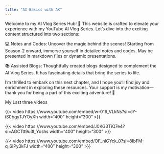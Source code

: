 ```yaml
---
title: "AI Basics with AK"
---
```


Welcome to my AI Vlog Series Hub! 🚀 This website is crafted to elevate your experience with my YouTube AI Vlog Series. Let's dive into the exciting content structured into two sections:

💻 Notes and Codes: Uncover the magic behind the scenes! Starting from Season-2 onward, immerse yourself in detailed notes and codes. May be presented in markdown files or dynamic presentations.

📚 Assisted Blogs: Thoughtfully created blogs designed to complement the AI Vlog Series. It has fascinating details that bring the series to life.

I'm thrilled to embark on this next chapter, and I hope you'll find joy and enrichment in exploring these resources. Your support is my motivation—thank you for being a part of this exciting adventure! 🌟

My Last three videos


{{< video https://www.youtube.com/embed/w-019_VLkNs?si=cY-iS0bgyTJYOyXh width="400" height="300" >}}

{{< video https://www.youtube.com/embed/J0KG3TiQ7e4?si=AGCTtt9u3l_Yoshs width="400" height="300" >}}

{{< video https://www.youtube.com/embed/OF_nlGYck_0?si=8IbFM-q_6IPy3kFJ width="400" height="300" >}}

